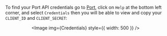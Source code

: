 
To find your Port API credentials go to [Port](https://app.getport.io), click on `Help` at the bottom left corner, and select `Credentials` then you will be able to view and copy your `CLIENT_ID` and `CLIENT_SECRET`:

<center>

<Image img={Credentials} style={{ width: 500 }} />

</center>
